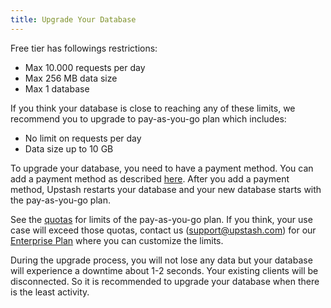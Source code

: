 ```yaml
---
title: Upgrade Your Database
---
```


Free tier has followings restrictions:

-   Max 10.000 requests per day
-   Max 256 MB data size
-   Max 1 database

If you think your database is close to reaching any of these limits, we
recommend you to upgrade to pay-as-you-go plan which includes:

-   No limit on requests per day
-   Data size up to 10 GB

To upgrade your database, you need to have a payment method. You can add a
payment method as described [here](../../common/account/addapaymentmethod). After you add
a payment method, Upstash restarts your database and your new database starts
with the pay-as-you-go plan.

See the [quotas](../overall/pricing#pay-as-you-go-plan-quotas) for limits of the
pay-as-you-go plan. If you think, your use case will exceed those quotas,
contact us (support@upstash.com) for our [Enterprise Plan](#enterprise-plan)
where you can customize the limits.

<Note>
    During the upgrade process, you will not lose any data but your database
    will experience a downtime about 1-2 seconds. Your existing clients will be
    disconnected. So it is recommended to upgrade your database when there is
    the least activity.
</Note>
